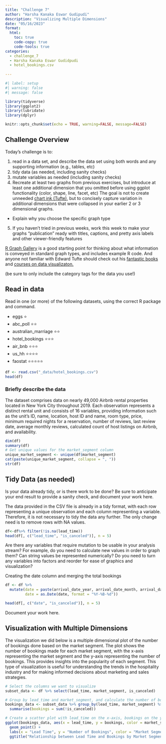 ```yaml
---
title: "Challenge 7"
author: "Harsha Kanaka Eswar Gudipudi"
description: "Visualizing Multiple Dimensions"
date: "05/16/2023"
format:
  html:
    toc: true
    code-copy: true
    code-tools: true
categories:
  - challenge_7
  - Harsha Kanaka Eswar Gudidpudi
  - hotel_bookings.csv
  
---
```


```r
#| label: setup
#| warning: false
#| message: false

library(tidyverse)
library(ggplot2)
library(lubridate)
library(dplyr)

knitr::opts_chunk$set(echo = TRUE, warning=FALSE, message=FALSE)
```

## Challenge Overview

Today's challenge is to:

1)  read in a data set, and describe the data set using both words and any supporting information (e.g., tables, etc)
2)  tidy data (as needed, including sanity checks)
3)  mutate variables as needed (including sanity checks)
4)  Recreate at least two graphs from previous exercises, but introduce at least one additional dimension that you omitted before using ggplot functionality (color, shape, line, facet, etc) The goal is not to create unneeded [chart ink (Tufte)](https://www.edwardtufte.com/tufte/), but to concisely capture variation in additional dimensions that were collapsed in your earlier 2 or 3 dimensional graphs.
   - Explain why you choose the specific graph type
5) If you haven't tried in previous weeks, work this week to make your graphs "publication" ready with titles, captions, and pretty axis labels and other viewer-friendly features

[R Graph Gallery](https://r-graph-gallery.com/) is a good starting point for thinking about what information is conveyed in standard graph types, and includes example R code. And anyone not familiar with Edward Tufte should check out his [fantastic books](https://www.edwardtufte.com/tufte/books_vdqi) and [courses on data visualizaton.](https://www.edwardtufte.com/tufte/courses)

(be sure to only include the category tags for the data you use!)

## Read in data

Read in one (or more) of the following datasets, using the correct R package and command.

  - eggs ⭐
  - abc_poll ⭐⭐
  - australian_marriage ⭐⭐
  - hotel_bookings ⭐⭐⭐
  - air_bnb  ⭐⭐⭐
  - us_hh ⭐⭐⭐⭐
  - faostat ⭐⭐⭐⭐⭐

```r
df <- read.csv("_data/hotel_bookings.csv")
head(df)
```


### Briefly describe the data

The dataset comprises data on nearly 49,000 Airbnb rental properties located in New York City throughout 2019. Each observation represents a distinct rental unit and consists of 16 variables, providing information such as the unit's ID, name, location, host ID and name, room type, price, minimum required nights for a reservation, number of reviews, last review date, average monthly reviews, calculated count of host listings on Airbnb, and availability.

```r
dim(df)
summary(df)
# Get unique values for the market_segment column
unique_market_segment <- unique(df$market_segment)
cat(paste(unique_market_segment, collapse = ", "))
str(df)
```


## Tidy Data (as needed)

Is your data already tidy, or is there work to be done? Be sure to anticipate your end result to provide a sanity check, and document your work here.\

The data provided in the CSV file is already in a tidy format, with each row representing a unique observation and each column representing a variable. Therefore, it is not necessary to tidy the data any further. The only change need is to remove rows with NA values.
```r
df<-df%>% filter(!is.na(lead_time))
head(df[, c("lead_time", "is_canceled")], n = 5)
```


Are there any variables that require mutation to be usable in your analysis stream? For example, do you need to calculate new values in order to graph them? Can string values be represented numerically? Do you need to turn any variables into factors and reorder for ease of graphics and visualization?

Creating the date column and merging the total bookings
```r
df <- df %>%
  mutate(date = paste(arrival_date_year, arrival_date_month, arrival_date_day_of_month, sep = "-"),
         date = as.Date(date, format = "%Y-%B-%d"))

head(df[, c("date", "is_canceled")], n = 5)
```

Document your work here.


## Visualization with Multiple Dimensions
The visualization we did below is a multiple dimensional plot of the number of bookings done based on the market segment. The plot shows the number of bookings made for each market segment, with the x-axis representing the market segment and the y-axis representing the number of bookings. This provides insights into the popularity of each segment. This type of visualization is useful for understanding the trends in the hospitality industry and for making informed decisions about marketing and sales strategies.

```r
# Select the columns we want to visualize
subset_data <- df %>% select(lead_time, market_segment, is_canceled)

# Group by lead_time and market_segment, and calculate the number of bookings made
bookings_data <- subset_data %>% group_by(lead_time, market_segment) %>% 
  summarise(bookings = sum(!is_canceled))

# Create a scatter plot with lead_time on the x-axis, bookings on the y-axis, and color-coded by market_segment
ggplot(bookings_data, aes(x = lead_time, y = bookings, color = market_segment)) + 
  geom_point() + 
  labs(x = "Lead Time", y = "Number of Bookings", color = "Market Segment") +
  ggtitle("Relationship between Lead Time and Bookings by Market Segment")
```
